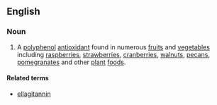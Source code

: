 ==English==

===Noun===
{{wikipedia}}
{{en-noun|head=[[ellagic]] [[acid]]}}

# A [[polyphenol]] [[antioxidant]] found in numerous [[fruit]]s and [[vegetable]]s including [[raspberry|raspberries]], [[strawberry|strawberries]], [[cranberry|cranberries]], [[walnut]]s, [[pecan]]s, [[pomegranate]]s and other [[plant]] [[food]]s.

====Related terms====
* [[ellagitannin]]